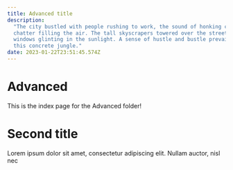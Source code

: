 ```yaml
---
title: Advanced title
description:
  "The city bustled with people rushing to work, the sound of honking cars and
  chatter filling the air. The tall skyscrapers towered over the streets, their
  windows glinting in the sunlight. A sense of hustle and bustle prevailed in
  this concrete jungle."
date: 2023-01-22T23:51:45.574Z
---
```


# Advanced

This is the index page for the Advanced folder!

# Second title

Lorem ipsum dolor sit amet, consectetur adipiscing elit. Nullam auctor, nisl nec
